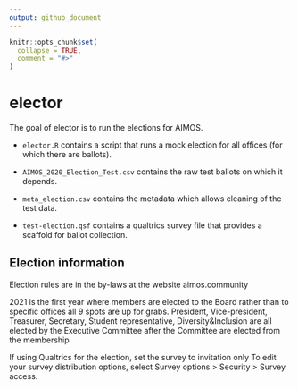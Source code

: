 ```yaml
---
output: github_document
---
```


<!-- README.md is generated from README.Rmd. Please edit that file -->

```r
knitr::opts_chunk$set(
  collapse = TRUE,
  comment = "#>"
)
```
# elector

<!-- badges: start -->
<!-- badges: end -->

The goal of elector is to run the elections for AIMOS.

- `elector.R` contains a script that runs a mock election for all offices (for which there are ballots). 

- `AIMOS_2020_Election_Test.csv` contains the raw test ballots on which it depends.

- `meta_election.csv` contains the metadata which allows cleaning of the test data.

- `test-election.qsf` contains a qualtrics survey file that provides a scaffold for ballot collection.

## Election information

Election rules are in the by-laws at the website aimos.community

2021 is the first year where members are elected to the Board rather than to specific offices
all 9 spots are up for grabs.
President, Vice-president, Treasurer, Secretary, Student representative, Diversity&Inclusion are all elected by the Executive Committee after the Committee are elected from the membership

If using Qualtrics for the election, set the survey to invitation only
To edit your survey distribution options, select Survey options > Security > Survey access.
